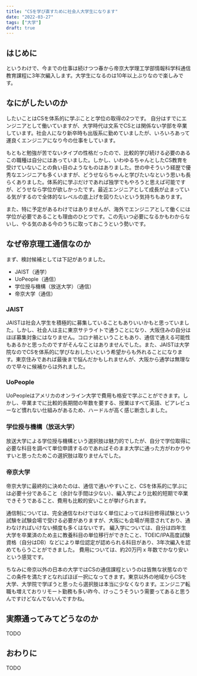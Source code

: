 ```yaml
---
title: "CSを学び直すために社会人大学生になります"
date: "2022-03-27"
tags: ["大学"]
draft: true
---
```


## はじめに

というわけで、今までの仕事は続けつつ春から帝京大学理工学部情報科学科通信教育課程に3年次編入します。大学生になるのは10年以上ぶりなので楽しみです。

## なにがしたいのか

したいことはCSを体系的に学ぶことと学位の取得の2つです。
自分はすでにエンジニアとして働いていますが、大学時代は文系でCSとは関係ない学部を卒業しています。社会人になり新卒時も出版系に勤めていましたが、いろいろあって運良くエンジニアになり今の仕事をしています。

もともと勉強が苦でないタイプの性格だったので、比較的学び続ける必要のあるこの職種は自分にはあっていました。しかし、いわゆるちゃんとしたCS教育を受けていないことの負い目のようなものはありました。世の中そういう経歴で優秀なエンジニアも多くいますが、どうせならちゃんと学びたいなという思いも長らくありました。体系的に学ぶだけであれば独学でもやろうと思えば可能ですが、どうせなら学位が欲しかったです。最近エンジニアとして成長が止まっている気がするので全体的なレベルの底上げを図りたいという気持ちもあります。

また、特に予定があるわけではありませんが、海外でエンジニアとして働くには学位が必要であることも理由のひとつです。この先いつ必要になるかもわからないし、やる気のある今のうちに取っておこうという勢いです。

## なぜ帝京理工通信なのか

まず、検討候補としては下記がありました。

- JAIST（通学）
- UoPeople（通信）
- 学位授与機構（放送大学）（通信）
- 帝京大学（通信）

### JAIST

JAISTは社会人学生を積極的に募集していることもありいいかもと思っていました。しかし、社会人は主に東京サテライトで通うことになり、大阪住みの自分はほぼ募集対象にはなりません。コロナ禍ということもあり、通信で通える可能性もあるかと思ったのですがそんなことはありませんでした。また、JAISTは大学院なのでCSを体系的に学びなおしたいという希望からも外れることになります。東京住みであれば最後まで悩んだかもしれませんが、大阪から通学は無理なので早々に候補からは外れました。

### UoPeople

UoPeopleはアメリカのオンライン大学で費用も格安で学ぶことができます。しかし、卒業までに比較的長期間の年数を要する、授業はすべて英語、ピアレビューなど慣れない仕組みがあるため、ハードルが高く感じ断念しました。

### 学位授与機構（放送大学）

放送大学による学位授与機構という選択肢は魅力的でしたが、自分で学位取得に必要な科目を調べて単位申請するのであればそのまま大学に通った方がわかりやすいと思ったためこの選択肢は取りませんでした。

### 帝京大学

帝京大学に最終的に決めたのは、通信で通いやすいこと、CSを体系的に学ぶには必要十分であること（余計な手間は少ない）、編入学により比較的短期で卒業できそうであること、費用も比較的安いことが挙げられます。

通信制については、完全通信なわけではなく単位によっては科目修得試験という試験を試験会場で受ける必要がありますが、大阪にも会場が用意されており、通わなければいけない頻度も多くはないです。
編入学については、自分は四年生大学を卒業済のため主に教養科目の単位移行ができたこと、TOEIC/IPA高度試験資格（自分はDB）などにより単位認定が認められる科目があり、3年次編入を認めてもらうことができました。
費用については、約20万円 x 年数でかなり安いという感覚です。

ちなみに帝京以外の日本の大学ではCSの通信課程というのは皆無な状態なのでこの条件を満たすとなればほぼ一択になってきます。東京以外の地域からCSを大学、大学院で学ぼうと思ったら選択肢は本当に少なくなります。エンジニア転職も増えておりリモート勤務も多い昨今、けっこうそういう需要ってあると思うんですけどなんでないんですかね。

## 実際通ってみてどうなのか

TODO

## おわりに

TODO
